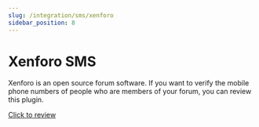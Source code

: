```yaml
---
slug: /integration/sms/xenforo
sidebar_position: 8
---
```


# Xenforo SMS
Xenforo is an open source forum software. If you want to verify the mobile phone numbers of people who are members of your forum, you can review this plugin.

[Click to review](https://github.com/iletimerkezi/iletimerkezi-toplusms-eklentiler/tree/master/iletimerkezi-xenforo-2)